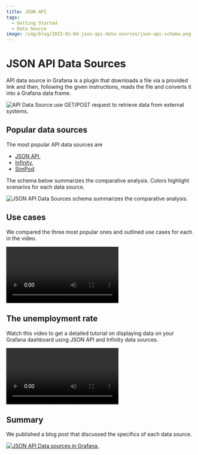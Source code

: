 ```yaml
---
title: JSON API
tags:
  - Getting Started
  - Data Source
image: /img/blog/2023-01-04-json-api-data-sources/json-api-schema.png
---
```



# JSON API Data Sources

API data source in Grafana is a plugin that downloads a file via a provided link and then, following the given instructions, reads the file and converts it into a Grafana data frame.

<Image
  title="API Data Source use GET/POST request to retrieve data from external systems."
  src="/img/plugins/grafana/api-concept.png"
/>

## Popular data sources

The most popular API data sources are

- [JSON API](https://grafana.com/grafana/plugins/marcusolsson-json-datasource/),
- [Infinity](https://grafana.com/grafana/plugins/yesoreyeram-infinity-datasource/),
- [SimPod](https://grafana.com/grafana/plugins/simpod-json-datasource/).

The schema below summarizes the comparative analysis. Colors highlight scenarios for each data source.

<Image
  title="JSON API Data Sources schema summarizes the comparative analysis."
  src="/img/blog/2023-01-04-json-api-data-sources/json-api-schema.png"
/>

## Use cases

We compared the three most popular ones and outlined use cases for each in the video.

<Video
  src="https://www.youtube.com/embed/h1Mx4UvtKGY"
  title="JSON API, Infinity, Simpod compared."
/>

## The unemployment rate

Watch this video to get a detailed tutorial on displaying data on your Grafana dashboard using JSON API and Infinity data sources.

<Video
  src="https://www.youtube.com/embed/B4Uj1n4Cr88"
  title="How to use JSON Data Sources for Grafana."
/>

## Summary

We published a blog post that discussed the specifics of each data source.

<a href="/blog/json-api-data-sources-in-grafana-20230104">
  <Image
    title="JSON API Data sources in Grafana."
    src="/img/blog/2023-01-04-json-api-data-sources/banner.png"
    zoom={false}
  />
</a>
